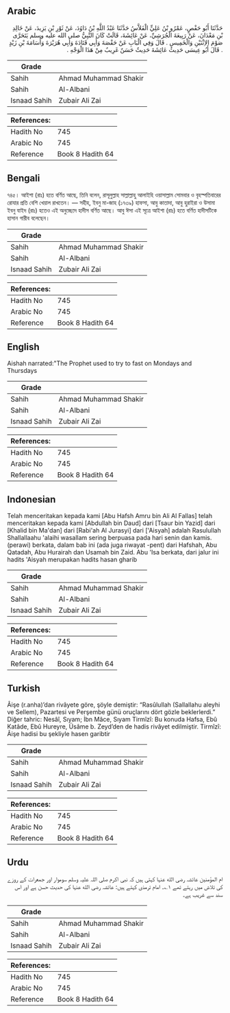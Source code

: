 ## Arabic


<div dir="rtl" lang="ar" style={{fontSize:'larger',backgroundColor:'#f8f9fa',padding:20}}>
حَدَّثَنَا أَبُو حَفْصٍ، عَمْرُو بْنُ عَلِيٍّ الْفَلاَّسُ حَدَّثَنَا عَبْدُ اللَّهِ بْنُ دَاوُدَ، عَنْ ثَوْرِ بْنِ يَزِيدَ، عَنْ خَالِدِ بْنِ مَعْدَانَ، عَنْ رَبِيعَةَ الْجُرَشِيِّ، عَنْ عَائِشَةَ، قَالَتْ كَانَ النَّبِيُّ صلى الله عليه وسلم يَتَحَرَّى صَوْمَ الاِثْنَيْنِ وَالْخَمِيسِ ‏.‏ قَالَ وَفِي الْبَابِ عَنْ حَفْصَةَ وَأَبِي قَتَادَةَ وَأَبِي هُرَيْرَةَ وَأُسَامَةَ بْنِ زَيْدٍ ‏.‏ قَالَ أَبُو عِيسَى حَدِيثُ عَائِشَةَ حَدِيثٌ حَسَنٌ غَرِيبٌ مِنْ هَذَا الْوَجْهِ ‏.‏
</div>
<div style={{backgroundColor:'#f8f9fa',padding:20, marginBottom: 10}}><table> <thead> <tr> <th>Grade</th> <th></th> </tr> </thead> <tbody> <tr><td>Sahih</td><td>Ahmad Muhammad Shakir</td></tr><tr><td>Sahih</td><td>Al-Albani</td></tr><tr><td>Isnaad Sahih</td><td>Zubair Ali Zai</td></tr></tbody></table><table> <thead> <tr> <th>References:</th> <th></th> </tr> </thead> <tbody><tr><td>Hadith No</td><td>745</td></tr><tr><td>Arabic No</td><td>745</td></tr><tr><td>Reference</td><td>Book 8 Hadith 64</td></tr></tbody></table></div>

## Bengali


<div dir="ltr" lang="bn" style={{fontSize:'larger',backgroundColor:'#f8f9fa',padding:20}}>
৭৪৫। আইশা (রাঃ) হতে বর্ণিত আছে, তিনি বলেন, রাসূলুল্লাহ সাল্লাল্লাহু আলাইহি ওয়াসাল্লাম সোমবার ও বৃহস্পতিবারের রোযার প্রতি বেশি খেয়াল রাখতেন। — সহীহ, ইবনু মা-জাহ (১৭৩৯) হাফসা, আবু কাতাদা, আবু হুরাইরা ও উসামা ইবনু যাইদ (রাঃ) হতেও এই অনুচ্ছেদে হাদীস বর্ণিত আছে। আবু ঈসা এই সূত্রে আইশা (রাঃ) হতে বর্ণিত হাদীসটিকে হাসান গারীব বলেছেন।
</div>
<div style={{backgroundColor:'#f8f9fa',padding:20, marginBottom: 10}}><table> <thead> <tr> <th>Grade</th> <th></th> </tr> </thead> <tbody> <tr><td>Sahih</td><td>Ahmad Muhammad Shakir</td></tr><tr><td>Sahih</td><td>Al-Albani</td></tr><tr><td>Isnaad Sahih</td><td>Zubair Ali Zai</td></tr></tbody></table><table> <thead> <tr> <th>References:</th> <th></th> </tr> </thead> <tbody><tr><td>Hadith No</td><td>745</td></tr><tr><td>Arabic No</td><td>745</td></tr><tr><td>Reference</td><td>Book 8 Hadith 64</td></tr></tbody></table></div>

## English


<div dir="ltr" lang="en" style={{fontSize:'larger',backgroundColor:'#f8f9fa',padding:20}}>
Aishah narrated:"The Prophet used to try to fast on Mondays and Thursdays
</div>
<div style={{backgroundColor:'#f8f9fa',padding:20, marginBottom: 10}}><table> <thead> <tr> <th>Grade</th> <th></th> </tr> </thead> <tbody> <tr><td>Sahih</td><td>Ahmad Muhammad Shakir</td></tr><tr><td>Sahih</td><td>Al-Albani</td></tr><tr><td>Isnaad Sahih</td><td>Zubair Ali Zai</td></tr></tbody></table><table> <thead> <tr> <th>References:</th> <th></th> </tr> </thead> <tbody><tr><td>Hadith No</td><td>745</td></tr><tr><td>Arabic No</td><td>745</td></tr><tr><td>Reference</td><td>Book 8 Hadith 64</td></tr></tbody></table></div>

## Indonesian


<div dir="ltr" lang="id" style={{fontSize:'larger',backgroundColor:'#f8f9fa',padding:20}}>
Telah menceritakan kepada kami [Abu Hafsh Amru bin Ali Al Fallas] telah menceritakan kepada kami [Abdullah bin Daud] dari [Tsaur bin Yazid] dari [Khalid bin Ma'dan] dari [Rabi'ah Al Jurasyi] dari ['Aisyah] adalah Rasulullah Shallallaahu 'alaihi wasallam sering berpuasa pada hari senin dan kamis. (perawi) berkata, dalam bab ini (ada juga riwayat -pent) dari Hafshah, Abu Qatadah, Abu Hurairah dan Usamah bin Zaid. Abu 'Isa berkata, dari jalur ini hadits 'Aisyah merupakan hadits hasan gharib
</div>
<div style={{backgroundColor:'#f8f9fa',padding:20, marginBottom: 10}}><table> <thead> <tr> <th>Grade</th> <th></th> </tr> </thead> <tbody> <tr><td>Sahih</td><td>Ahmad Muhammad Shakir</td></tr><tr><td>Sahih</td><td>Al-Albani</td></tr><tr><td>Isnaad Sahih</td><td>Zubair Ali Zai</td></tr></tbody></table><table> <thead> <tr> <th>References:</th> <th></th> </tr> </thead> <tbody><tr><td>Hadith No</td><td>745</td></tr><tr><td>Arabic No</td><td>745</td></tr><tr><td>Reference</td><td>Book 8 Hadith 64</td></tr></tbody></table></div>

## Turkish


<div dir="ltr" lang="tr" style={{fontSize:'larger',backgroundColor:'#f8f9fa',padding:20}}>
Âişe (r.anha)’dan rivâyete göre, şöyle demiştir: “Rasûlullah (Sallallahu aleyhi ve Sellem), Pazartesi ve Perşembe günü oruçlarını dört gözle beklerlerdi.” Diğer tahric: Nesâî, Sıyam; İbn Mâce, Sıyam Tirmîzî: Bu konuda Hafsa, Ebû Katâde, Ebû Hureyre, Üsâme b. Zeyd’den de hadis rivâyet edilmiştir. Tirmîzî: Âişe hadisi bu şekliyle hasen garibtir
</div>
<div style={{backgroundColor:'#f8f9fa',padding:20, marginBottom: 10}}><table> <thead> <tr> <th>Grade</th> <th></th> </tr> </thead> <tbody> <tr><td>Sahih</td><td>Ahmad Muhammad Shakir</td></tr><tr><td>Sahih</td><td>Al-Albani</td></tr><tr><td>Isnaad Sahih</td><td>Zubair Ali Zai</td></tr></tbody></table><table> <thead> <tr> <th>References:</th> <th></th> </tr> </thead> <tbody><tr><td>Hadith No</td><td>745</td></tr><tr><td>Arabic No</td><td>745</td></tr><tr><td>Reference</td><td>Book 8 Hadith 64</td></tr></tbody></table></div>

## Urdu


<div dir="rtl" lang="ur" style={{fontSize:'larger',backgroundColor:'#f8f9fa',padding:20}}>
ام المؤمنین عائشہ رضی الله عنہا کہتی ہیں کہ نبی اکرم صلی اللہ علیہ وسلم سوموار اور جمعرات کے روزے کی تلاش میں رہتے تھے ۱؎۔ امام ترمذی کہتے ہیں: عائشہ رضی الله عنہا کی حدیث حسن ہے اور اس سند سے غریب ہے۔
</div>
<div style={{backgroundColor:'#f8f9fa',padding:20, marginBottom: 10}}><table> <thead> <tr> <th>Grade</th> <th></th> </tr> </thead> <tbody> <tr><td>Sahih</td><td>Ahmad Muhammad Shakir</td></tr><tr><td>Sahih</td><td>Al-Albani</td></tr><tr><td>Isnaad Sahih</td><td>Zubair Ali Zai</td></tr></tbody></table><table> <thead> <tr> <th>References:</th> <th></th> </tr> </thead> <tbody><tr><td>Hadith No</td><td>745</td></tr><tr><td>Arabic No</td><td>745</td></tr><tr><td>Reference</td><td>Book 8 Hadith 64</td></tr></tbody></table></div>